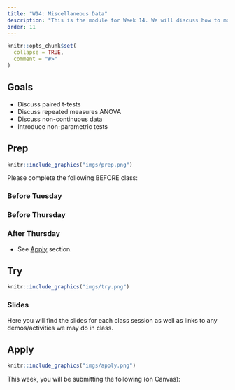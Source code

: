 ```yaml
---
title: "W14: Miscellaneous Data"
description: "This is the module for Week 14. We will discuss how to model data that are non-independent. We will also learn about how to model data that violate assumptions or have formats that we haven't discussed yet!"
order: 11
---
```


```r
knitr::opts_chunk$set(
  collapse = TRUE,
  comment = "#>"
)
```

## Goals

- Discuss paired t-tests
- Discuss repeated measures ANOVA
- Discuss non-continuous data
- Introduce non-parametric tests

## Prep 

:::::{.card .border .border-2 .border-info}
:::: {.grid .g-0}
::: {.g-col-3}
:::: {.card-body}

```r
knitr::include_graphics("imgs/prep.png")
```

::::
:::

::: {.g-col-9}
:::: {.card-body}

Please complete the following BEFORE class:

### Before Tuesday

<!-- - Watch <a href="https://drive.google.com/file/d/1uOQEaG6Y8qtFtL7dzvkmQf9EwgOI-sU1/view?usp=sharing" target="_blank">Dependent Groups t-test </a> [6 min] -->
<!-- - Watch <a href="https://drive.google.com/file/d/1UzjppvZhRpoOlARZv01KiSG1RuKo97dU/view?usp=drive_link" target="_blank">Repeated Measures ANOVA </a> [16 min] -->

<!-- - [optional] Read Chapter 11 from the Gravetter & Wallnau (2017) textbook. -->
<!-- - [optional] Read Chapter 13 from the Gravetter & Wallnau (2017) textbook. -->

### Before Thursday

<!-- - [optional] Read Chapter 17 from the Gravetter & Wallnau (2017) textbook. -->

<!-- - Watch <a href="https://drive.google.com/file/d/1wlatMsrdIqa3tfGPCwIw9Vma-ygRdQg0/view?usp=sharing" target="_blank">Chi-square Goodness of Fit Test </a> [13 min] -->
<!-- - Watch <a href="https://drive.google.com/file/d/1O7ecae2KLkrBCceNmuTMGz7TVBNRyD04/view?usp=drive_link" target="_blank">Chi-square Test of Independence </a> [11 min] -->

### After Thursday

- See [Apply](#apply) section.

::::
:::
::::
:::::

## Try {.mt-5}

:::::{.card .border .border-2 .border-info}
:::: {.grid .g-0}
::: {.g-col-3}
:::: {.card-body}

```r
knitr::include_graphics("imgs/try.png")
```

::::
:::

::: {.g-col-9}
:::: {.card-body}

### Slides

Here you will find the slides for each class session as well as links to any demos/activities we may do in class.

<!-- <a class="btn btn-outline-info" href="../../slides/W14_dependent_data.pdf" role="button" target="_blank">W14: Slides 1</a> -->

<!-- <a class="btn btn-outline-info" href="../../slides/W14_chi_square.pdf" role="button" target="_blank">W14: Slides 2</a> -->



::::
:::


::::
:::::

## Apply {.mt-5}

:::::{.card .border .border-2 .border-info}
:::: {.grid .g-0}
::: {.g-col-3}
:::: {.card-body}

```r
knitr::include_graphics("imgs/apply.png")
```

::::
:::

::: {.g-col-9}
:::: {.card-body}

This week, you will be submitting the following (on Canvas):

<!-- - Week 14 Quiz -->
<!-- - Problem Set 7 due on April 30! -->
<!-- - Optional Meme -->
<!-- - Canvas discussion board post OR practice questions! -->


::::
:::


::::
:::::